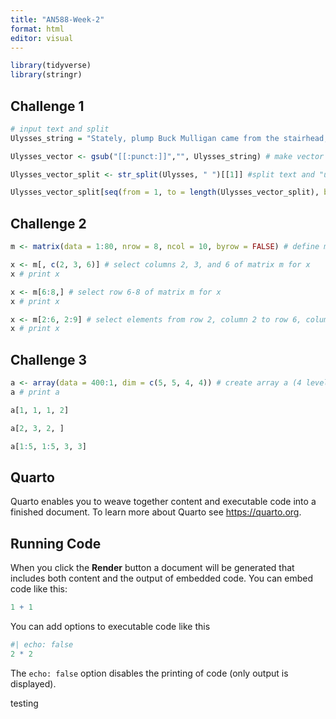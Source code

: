 ```yaml
---
title: "AN588-Week-2"
format: html
editor: visual
---
```


```r
library(tidyverse)
library(stringr)
```

## Challenge 1

```r
# input text and split
Ulysses_string = "Stately, plump Buck Mulligan came from the stairhead, bearing a bowl of lather on which a mirror and a razor lay crossed."

Ulysses_vector <- gsub("[[:punct:]]","", Ulysses_string) # make vector of string w/o punctuation

Ulysses_vector_split <- str_split(Ulysses, " ")[[1]] #split text and "unlist" Ulysses_vector_split

Ulysses_vector_split[seq(from = 1, to = length(Ulysses_vector_split), by = 3)] # take every third element
```

## Challenge 2

```r
m <- matrix(data = 1:80, nrow = 8, ncol = 10, byrow = FALSE) # define matrix m

x <- m[, c(2, 3, 6)] # select columns 2, 3, and 6 of matrix m for x
x # print x

x <- m[6:8,] # select row 6-8 of matrix m for x
x # print x

x <- m[2:6, 2:9] # select elements from row 2, column 2 to row 6, column 9 of matrix m for x
x # print x
```

## Challenge 3

```r
a <- array(data = 400:1, dim = c(5, 5, 4, 4)) # create array a (4 levels, 400 elements)
a # print a

a[1, 1, 1, 2]

a[2, 3, 2, ] 

a[1:5, 1:5, 3, 3] 
```

## Quarto

Quarto enables you to weave together content and executable code into a finished document. To learn more about Quarto see <https://quarto.org>.

## Running Code

When you click the **Render** button a document will be generated that includes both content and the output of embedded code. You can embed code like this:

```r
1 + 1
```

You can add options to executable code like this

```r
#| echo: false
2 * 2
```

The `echo: false` option disables the printing of code (only output is displayed).

testing
